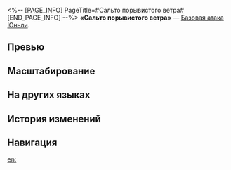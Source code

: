 <%-- [PAGE_INFO]
PageTitle=#Сальто порывистого ветра#
[END_PAGE_INFO] --%>
{{Навык Инфобокс
|Название         = Сальто порывистого ветра
|Изображение      = Навык Сальто порывистого ветра.png
|Персонаж         = Юньли
|Тип              = Базовая атака
|Тэг              = Одиночная атака
|УронСтойк        = 10
|ЭнергияГен       = 20
|Энергия          = 
|Длительность     = 
|Описание         = Наносит выбранному противнику физический урон, равный {{Цвет|Выделенный|50%—110%}} от силы атаки Юньли.
|Свойство1        = 
|Масштабирование1 = 
}}
'''«Сальто порывистого ветра»''' — [[Базовая атака]] [[Юньли]].

==Превью==
{{Превью
|Файл = Сальто порывистого ветра Превью
}}

==Масштабирование==
{{Масштабирование навыка
|50%;60%;70%;80%;90%;100%;110%;120%;130%;140%
}}

==На других языках==
{{На других языках
|en   = Galespin Summersault
|zhs  = 翻风转日
|zht  = 翻風轉日
|ja   = {{Rubi|震天動地|しんてんどうち}}
|ko   = 건곤을 뒤엎는 검기
|es   = Tornasol vuelvevientos
|fr   = Frappe tourbillonnante
|ru   = Сальто порывистого ветра
|th   = Galespin Summersault
|vi   = Đảo Gió Xoay Trời
|de   = Windumkehr in der Sonne
|id   = Galespin Summersault
|pt   = Salto dos Ventos Rodopiantes
}}

==История изменений==
{{История изменений|3.5}}

==Навигация==
{{Навык Навбокс|Юньли}}

[[en:]]